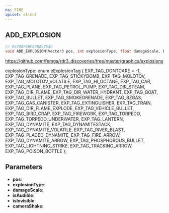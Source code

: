 ```yaml
---
ns: FIRE
apiset: client
---
```

## ADD_EXPLOSION

```c
// 0x7D6F58F69DA92530
void ADD_EXPLOSION(Vector3 pos, int explosionType, float damageScale, BOOL isAudible, BOOL isInvisible, float cameraShake);
```

https://github.com/femga/rdr3_discoveries/tree/master/graphics/explosions

explosionType:
enum eExplosionTag
{
	EXP_TAG_DONTCARE = -1,
	EXP_TAG_GRENADE,
	EXP_TAG_STICKYBOMB,
	EXP_TAG_MOLOTOV,
	EXP_TAG_MOLOTOV_VOLATILE,
	EXP_TAG_HI_OCTANE,
	EXP_TAG_CAR,
	EXP_TAG_PLANE,
	EXP_TAG_PETROL_PUMP,
	EXP_TAG_DIR_STEAM,
	EXP_TAG_DIR_FLAME,
	EXP_TAG_DIR_WATER_HYDRANT,
	EXP_TAG_BOAT,
	EXP_TAG_BULLET,
	EXP_TAG_SMOKEGRENADE,
	EXP_TAG_BZGAS,
	EXP_TAG_GAS_CANISTER,
	EXP_TAG_EXTINGUISHER,
	EXP_TAG_TRAIN,
	EXP_TAG_DIR_FLAME_EXPLODE,
	EXP_TAG_VEHICLE_BULLET,
	EXP_TAG_BIRD_CRAP,
	EXP_TAG_FIREWORK,
	EXP_TAG_TORPEDO,
	EXP_TAG_TORPEDO_UNDERWATER,
	EXP_TAG_LANTERN,
	EXP_TAG_DYNAMITE,
	EXP_TAG_DYNAMITESTACK,
	EXP_TAG_DYNAMITE_VOLATILE,
	EXP_TAG_RIVER_BLAST,
	EXP_TAG_PLACED_DYNAMITE,
	EXP_TAG_FIRE_ARROW,
	EXP_TAG_DYNAMITE_ARROW,
	EXP_TAG_PHOSPHOROUS_BULLET,
	EXP_TAG_LIGHTNING_STRIKE,
	EXP_TAG_TRACKING_ARROW,
	EXP_TAG_POISON_BOTTLE
};

## Parameters
* **pos**:
* **explosionType**:
* **damageScale**:
* **isAudible**:
* **isInvisible**:
* **cameraShake**: